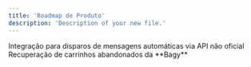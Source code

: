 ```yaml
---
title: 'Roadmap de Produto'
description: 'Description of your new file.'
---
```


<Card title="Whatsapp Business" icon="whatsapp" horizontal={50}>
  Integração para disparos de mensagens automáticas via API não oficial
</Card>

<Card title="Carrinhos abandonados" icon="cart-circle-exclamation" horizontal={50}>
  Recuperação de carrinhos abandonados da **Bagy**
</Card>